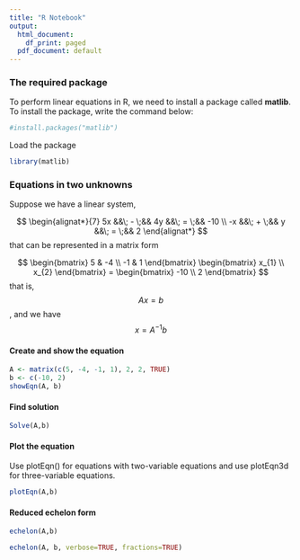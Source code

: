 ```yaml
---
title: "R Notebook"
output:
  html_document:
    df_print: paged
  pdf_document: default
---
```

### The required package
To perform linear equations in R, we need to install a package called **matlib**.
To install the package, write the command below:

```r
#install.packages("matlib")
```

Load the package
```r
library(matlib)
```


### Equations in two unknowns
Suppose we have a linear system,

$$
\begin{alignat*}{7}
5x &&\; - \;&& 4y             &&\; = \;&& -10  \\
-x &&\; + \;&& y             &&\; = \;&& 2 
\end{alignat*}
$$
that can be represented in a matrix form 

$$
\begin{bmatrix}
	5 & -4 \\
  -1 & 1
  \end{bmatrix}
    \begin{bmatrix}
	  x_{1} \\
    x_{2}
	\end{bmatrix}
	=
	\begin{bmatrix}
	-10 \\
	2 
	\end{bmatrix}
$$
that is, $$Ax=b$$, and we have $$ x = A^{-1}b$$

#### Create and show the equation
```r
A <- matrix(c(5, -4, -1, 1), 2, 2, TRUE)
b <- c(-10, 2)
showEqn(A, b)
```
#### Find solution
```r
Solve(A,b)
```                   


#### Plot the equation
Use plotEqn() for equations with two-variable equations and use plotEqn3d for three-variable equations.
```r
plotEqn(A,b)
```   


#### Reduced echelon form
```r
echelon(A,b)
```

```r
echelon(A, b, verbose=TRUE, fractions=TRUE)
```

